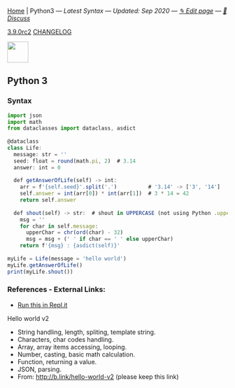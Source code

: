 
[Home](/) | Python3 — _Latest Syntax — Updated: Sep 2020 — [✎ Edit page](https://github.com/ngduc/syntax.codes/edit/master/docs/python3.mdx) — [💬 Discuss](https://github.com/ngduc/syntax.codes/issues)_

<a className="tagButton" href="https://github.com/python/cpython/releases">3.9.0rc2</a> <a className="tagButton" href="https://github.com/python/cpython/tree/master/Misc/NEWS.d">CHANGELOG</a>

<img src="https://upload.wikimedia.org/wikipedia/commons/thumb/c/c3/Python-logo-notext.svg/120px-Python-logo-notext.svg.png" height="48" />

## Python 3

### Syntax

```.js
import json
import math
from dataclasses import dataclass, asdict
  
@dataclass
class Life:
  message: str = ''
  seed: float = round(math.pi, 2)  # 3.14
  answer: int = 0
  
  def getAnswerOfLife(self) -> int:
    arr = f'{self.seed}'.split('.')          # '3.14' -> ['3', '14']
    self.answer = int(arr[0]) * int(arr[1])  # 3 * 14 = 42
    return self.answer
  
  def shout(self) -> str:  # shout in UPPERCASE (not using Python .upper)
    msg = ''
    for char in self.message:
      upperChar = chr(ord(char) - 32)
      msg = msg + (' ' if char == ' ' else upperChar)
    return f'{msg} : {asdict(self)}'
  
myLife = Life(message = 'hello world')
myLife.getAnswerOfLife()
print(myLife.shout())
```
### References - External Links:
- [Run this in Repl.it](https://repl.it/@ngduc/All-Syntax-Examples#main.py)

Hello world v2

- String handling, length, spliting, template string.
- Characters, char codes handling.
- Array, array items accessing, looping.
- Number, casting, basic math calculation.
- Function, returning a value.
- JSON, parsing.
- From: http://b.link/hello-world-v2 (please keep this link)